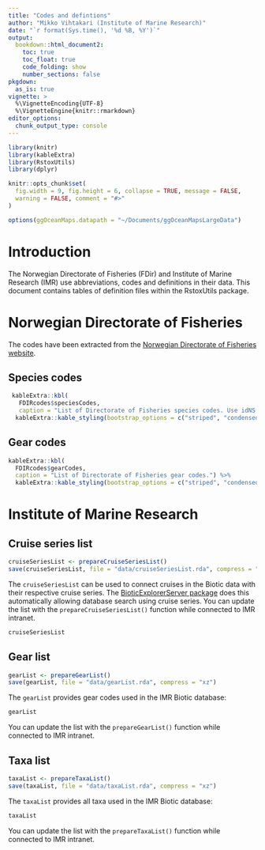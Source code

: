 ```yaml
---
title: "Codes and defintions"
author: "Mikko Vihtakari (Institute of Marine Research)"
date: "`r format(Sys.time(), '%d %B, %Y')`"
output: 
  bookdown::html_document2:
    toc: true
    toc_float: true
    code_folding: show
    number_sections: false
pkgdown:
  as_is: true
vignette: >
  %\VignetteEncoding{UTF-8}
  %\VignetteEngine{knitr::rmarkdown}
editor_options: 
  chunk_output_type: console
---
```


```r
library(knitr)
library(kableExtra)
library(RstoxUtils)
library(dplyr)

knitr::opts_chunk$set(
  fig.width = 9, fig.height = 6, collapse = TRUE, message = FALSE, 
  warning = FALSE, comment = "#>"
)
```

```r
options(ggOceanMaps.datapath = "~/Documents/ggOceanMapsLargeData")
```

# Introduction

The Norwegian Directorate of Fisheries (FDir) and Institute of Marine Research (IMR) use abbreviations, codes and definitions in their data. This document contains tables of definition files within the RstoxUtils package. 

# Norwegian Directorate of Fisheries 

The codes have been extracted from the [Norwegian Directorate of Fisheries website](https://www.fiskeridir.no/Yrkesfiske/Rapportering-ved-landing/Kodeliste).

## Species codes

```r
 kableExtra::kbl(
   FDIRcodes$speciesCodes,
   caption = "List of Directorate of Fisheries species codes. Use idNS or idFAO codes as species argument in the extractLogbook function.") %>%
  kableExtra::kable_styling(bootstrap_options = c("striped", "condensed"))
```

## Gear codes

```r
kableExtra::kbl(
  FDIRcodes$gearCodes, 
  caption = "List of Directorate of Fisheries gear codes.") %>%
  kableExtra::kable_styling(bootstrap_options = c("striped", "condensed"))
```

# Institute of Marine Research

## Cruise series list

```r
cruiseSeriesList <- prepareCruiseSeriesList()
save(cruiseSeriesList, file = "data/cruiseSeriesList.rda", compress = "xz")
```

The `cruiseSeriesList` can be used to connect cruises in the Biotic data with their respective cruise series. The [BioticExplorerServer package](https://github.com/DeepWaterIMR/BioticExplorerServer) does this automatically allowing database search using cruise series. You can update the list with the `prepareCruiseSeriesList()` function while connected to IMR intranet.

```r
cruiseSeriesList
```

## Gear list 

```r
gearList <- prepareGearList()
save(gearList, file = "data/gearList.rda", compress = "xz")
```

The `gearList` provides gear codes used in the IMR Biotic database:

```r
gearList
```

You can update the list with the `prepareGearList()` function while connected to IMR intranet.

## Taxa list

```r
taxaList <- prepareTaxaList()
save(taxaList, file = "data/taxaList.rda", compress = "xz")
```

The `taxaList` provides all taxa used in the IMR Biotic database:

```r
taxaList
```

You can update the list with the `prepareTaxaList()` function while connected to IMR intranet.
